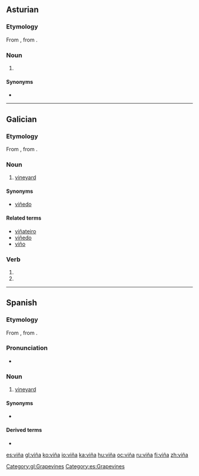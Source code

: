 {{also|vina|vinã|Viña|vīna|vină|viņa|vīnā|viņā}}
==Asturian==

===Etymology===
From {{etyl|la|ast}} {{m|la|vīnea||vineyard, grapevine}}, from {{m|la|vīnum||wine}}.

===Noun===
{{ast-noun|f|viñes}}

# {{l|en|vineyard}} {{gloss|grape plantation}}

====Synonyms====
* {{l|ast|viñéu}}

----

{{DEFAULTSORT:vina}}

==Galician==

===Etymology===
From {{etyl|la|gl}} {{m|la|vīnea||vineyard, grapevine}}, from {{m|la|vīnum||wine}}.

===Noun===
{{gl-noun|f}}

# [[vineyard]]

====Synonyms====
* {{sense|vineyard}} [[viñedo]]

====Related terms====
* [[viñateiro]]
* [[viñedo]]
* [[viño]]

===Verb===
{{gl-verb-form}}

# {{inflection of|vir||1|s|impf|indc|lang=gl}}
# {{inflection of|vir||3|s|impf|indc|lang=gl}}

[[Category:gl:Grapevines]]

----

==Spanish==
{{wikipedia|lang=es}}

===Etymology===
From {{etyl|la|es}} {{m|la|vīnea||vineyard, grapevine}}, from {{m|la|vīnum||wine}}.

===Pronunciation===
* {{IPA|/ˈbi.ɲa/|lang=es}}

===Noun===
{{es-noun|f}}

# [[vineyard]]

====Synonyms====
* {{l|es|viñedo|g=m}}

====Derived terms====
* {{l|es|viñador|g=m}}

[[Category:es:Grapevines]]

[[es:viña]]
[[gl:viña]]
[[ko:viña]]
[[io:viña]]
[[ka:viña]]
[[hu:viña]]
[[oc:viña]]
[[ru:viña]]
[[fi:viña]]
[[zh:viña]]